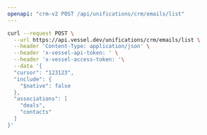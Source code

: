 ```yaml
---
openapi: "crm-v2 POST /api/unifications/crm/emails/list"
---
```


<RequestExample>

```bash Request
curl --request POST \
  --url https://api.vessel.dev/unifications/crm/emails/list \
  --header 'Content-Type: application/json' \
  --header 'x-vessel-api-token: ' \
  --header 'x-vessel-access-token: '\
  --data '{
  "cursor": "123123",
  "include": {
    "$native": false
  },
  "associations": [
    "deals",
    "contacts"
  ]
}'
```

</RequestExample>



